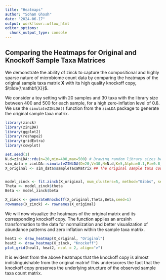 ```yaml
---
title: "Heatmaps"
author: "Soham Ghosh"
date: "2024-06-17"
output: workflowr::wflow_html
editor_options:
  chunk_output_type: console
---
```


## Comparing the Heatmaps for Original and Knockoff Sample Taxa Matrices

We demonstrate the ability of zinck to capture the compositional and highly sparse nature of microbiome count data by comparing the heatmaps of the original sample taxa matrix $\mathbf{X}$ with its high quality knockoff copy, $\tilde{\mathbf{X}}$.

We consider a toy setting with $20$ samples and $30$ taxa with the library size between $400$ and $500$ for each sample, for a high zero-inflation level of $0.8$. We use the `simulateZINLDA()` function from the `zinLDA` package to generate the original sample taxa matrix. 

```r
library(zinck)
library(zinLDA)
library(ggplot2)
library(reshape2)
library(gridExtra)
library(cowplot)

set.seed(1) 
N.d=zinLDA::rdu(n=20,min=400,max=500) # Drawing random library sizes between 400, 500
sim_data = zinLDA::simulateZINLDA(D=20,V=30,N=N.d,K=5,Alpha=0.1,Pi=0.8,a=0.5,b=10)
X_original <- sim_data$sampleTaxaMatrix ## The original sample taxa count matrix


model_zinck <- fit.zinck(X_original, num_clusters=5, method="Gibbs", seed=1)
Theta <- model_zinck$theta
Beta <- model_zinck$beta

X_zinck <- generateKnockoff(X_original,Theta,Beta,seed=1)
rownames(X_zinck) <- rownames(X_original)

```

We will now visualize the heatmaps of the original matrix and its corresponding knockoff copy. The   function applies an arcsinh transformation to the data for normalization and better visualization of abundance patterns and zero inflation within the sample taxa matrix.

```r
heat1 <- draw_heatmap(X_original, "Original")
heat2 <- draw_heatmap(X_zinck, "Knockoff")
plot_grid(heat1, heat2, ncol = 2, align="v")
```


It is evident from the above heatmaps that the knockoff copy is almost indistinguishable from the original matrix! This underscores the fact that the knockoff copy preserves the underlying structure of the observed sample taxa count matrix. 

